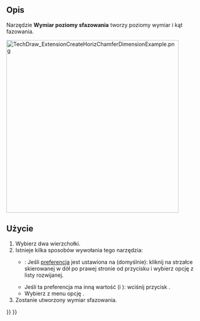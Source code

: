 <languages/>

{{Docnav/pl
|[[TechDraw_ExtensionCreateObliqueCoordDimension/pl|Seria wymiarów kaskadowych ukośnie]]
|[[TechDraw_ExtensionCreateVertChamferDimension/pl|Wymiar pionowy sfazowania]]
|[[TechDraw_Workbench/pl|środowisko pracy Rysunek Techniczny]]
|IconL=TechDraw_ExtensionCreateObliqueCoordDimension.svg
|IconR=TechDraw_ExtensionCreateVertChamferDimension.svg
|IconC=Workbench_TechDraw.svg
}}

{{GuiCommand/pl
|Name=TechDraw ExtensionCreateHorizChamferDimension
|Name/pl=Rysunek Techniczny: Rozszerzenie Wymiar poziomy sfazowania
|MenuLocation=Rysunek Techniczny → Rozszerzenia: Wymiary → Wymiar poziomy sfazowania
|Workbenches=[[TechDraw_Workbench/pl|Rysunek Techniczny]]
|Shortcut=
|Version=0.20
|SeeAlso=[[TechDraw_ExtensionCreateVertChamferDimension/pl|Wymiar pionowy sfazowania]]
}}

<span id="Description"></span>
==Opis==

Narzędzie '''Wymiar poziomy sfazowania''' tworzy poziomy wymiar i kąt fazowania.

[[Image:TechDraw_ExtensionCreateHorizChamferDimensionExample.png|450px]]
{{Caption|Po prawej utworzony wymiar.}}

<span id="Usage"></span>
==Użycie==

# Wybierz dwa wierzchołki.
# Istnieje kilka sposobów wywołania tego narzędzia:
#* {{Version/pl|1.0}}: Jeśli [[TechDraw_Preferences/pl#Wymiary|preferencja]] {{MenuCommand|Narzędzie wymiarowania}} jest ustawiona na {{Value|Narzędzie pojedyncze}} (domyślnie): kliknij na strzałce skierowanej w dół po prawej stronie od przycisku {{Button|[[Image:TechDraw_Dimension.svg||x16px]][[Image:Toolbar_flyout_arrow.svg|x16px]]}} i wybierz opcję {{MenuCommand|[[Image:TechDraw_ExtensionCreateHorizChamferDimension.svg|16px]] Wymiar poziomy sfazowania}} z listy rozwijanej.
#* Jeśli ta preferencja ma inną wartość (i {{VersionMinus/pl|0.21}}): wciśnij przycisk {{Button|[[Image:TechDraw_ExtensionCreateHorizChamferDimension.svg|16px]] [[TechDraw_ExtensionCreateHorizChamferDimension/pl|Wymiar poziomy sfazowania]]}}.
#* Wybierz z menu opcję {{MenuCommand|Rysunek Techniczny → Rozszerzenia: Wymiary → [[Image:TechDraw_ExtensionCreateHorizChamferDimension.svg|16px]] Wymiar poziomy sfazowania}}.
# Zostanie utworzony wymiar sfazowania.


{{Docnav/pl
|[[TechDraw_ExtensionCreateObliqueCoordDimension/pl|Seria wymiarów kaskadowych ukośnie]]
|[[TechDraw_ExtensionCreateVertChamferDimension/pl|Wymiar pionowy sfazowania]]
|[[TechDraw_Workbench/pl|środowisko pracy Rysunek Techniczny]]
|IconL=TechDraw_ExtensionCreateObliqueCoordDimension.svg
|IconR=TechDraw_ExtensionCreateVertChamferDimension.svg
|IconC=Workbench_TechDraw.svg
}}

{{TechDraw_Tools_navi{{#translation:}}}}
{{Userdocnavi{{#translation:}}}}